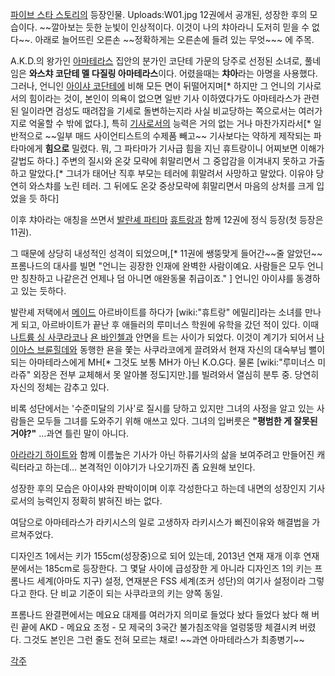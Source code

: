 [[파이브 스타 스토리]]의 등장인물.  
Uploads:W01.jpg
12권에서 공개된, 성장한 후의 모습이다. ~~깔아보는 듯한 눈빛이 인상적이다. 이것이 나의 챠아라니 도저히 믿을 수 없다~~. 아래로 늘어뜨린 오른손 ~~정확하게는 오른손에 들려 있는 무엇~~~ 에 주목.

A.K.D.의 왕가인 [[아마테라스]] 집안의 분가인 코단테 가문의 당주로 선정된 소녀로, 풀네임은 '''와스챠 코단테 멜 다질링 아마테라스'''이다. 어렸을때는 '''챠아'''라는 아명을 사용했다. 그러나, 언니인 [[아이샤 코단테]]에 비해 모든 면이 뒤떨어지며[* 하지만 그 언니의 기사로서의 힘이라는 것이, 본인이 의욕이 없으면 일반 기사 이하였다가도 아마테라스가 관련된 일이라면 검성도 때려잡을 기세로 돌변하는지라 사실 비교당하는 쪽으로서는 여러가지로 억울할 수 밖에 없다.], 특히 [[기사]]로서의 능력은 거의 없는 거나 마찬가지라서[* 일반적으로 ~~일부 매드 사이언티스트의 수제품 빼고~~ 기사보다는 약하게 제작되는 파타마에게 '''힘으로''' 밀렸다. 뭐, 그 파타마가 기사급 힘을 지닌 휴트랑이니 어찌보면 이해가 갈법도 하다.] 주변의 질시와 온갖 모략에 휘말리면서 그 중압감을 이겨내지 못하고 가출하고 말았다.[* 그녀가 태어난 직후 부모는 테러에 휘말려서 사망하고 말았다. 이유야 당연히 와스챠를 노린 테러. 그 뒤에도 온갖 중상모략에 휘말리면서 마음의 상처를 크게 입었을 듯 하다]

이후 챠아라는 애칭을 쓰면서 [[발란셰 파티마]] [[휴트랑]]과 함께 12권에 정식 등장(첫 등장은 11권). 

그 때문에 상당히 내성적인 성격이 되었으며,[* 11권에 쌩뚱맞게 들어간~~줄 알았던~~ 프롬나드의 대사를 빌면 "언니는 굉장한 인재에 완벽한 사람이예요. 사람들은 모두 언니만 칭찬하고 나같은건 언제나 덤 아니면 애완동물 취급이죠." ] 언니인 아이샤를 동경하고 있는 듯하다. 

발란셰 저택에서 [[메이드]] 아르바이트를 하다가 [wiki:"휴트랑" 에밀리]라는 소녀를 만나게 되고, 아르바이트가 끝난 후 애들러의 루미너스 학원에 유학을 갔던 적이 있다. 이때 [[나트륨 싱 사쿠라코]]나 [[욘 바인첼]]과 안면을 트는 사이가 되었다. 이것이 계기가 되어서 [[나이아스 브륜힐데]]와 동행한 욘을 쫓는 사쿠라코에게 끌려와서 현재 자신의 대숙부님 뻘이 되는 아마테라스에게 MH[* 그것도 보통 MH가 아닌 K.O.G다. 물론 [wiki:"루미너스 미라쥬" 외장은 전부 교체해서 못 알아볼 정도]지만.]를 빌려와서 열심히 분투 중. 당연히 자신의 정체는 감추고 있다.

비록 성단에서는 '수준미달의 기사'로 질시를 당하고 있지만 그녀의 사정을 알고 있는 사람들은 모두들 그녀를 도와주기 위해 애쓰고 있다.
그녀의 입버릇은 '''"평범한 게 잘못된거야?"''' …과연 틀린 말이 아니다.

[[아라라기 하이트]]와 함께 이름높은 기사가 아닌 하류기사의 삶을 보여주려고 만들어진 캐릭터라고 하는데… 본격적인 이야기가 나오기까진 좀 요원해 보인다.

성장한 후의 모습은 아이샤와 판박이이며 이후 각성한다고 하는데 내면의 성장인지 기사로서의 능력인지 정확히 밝혀진 바는 없다.

여담으로 아마테라스가 라키시스의 일로 고생하자 라키시스가 삐진이유와 해결법을 가르쳐주었다.

디자인즈 1에서는 키가 155cm(성장중)으로 되어 있는데, 2013년 연재 재개 이후 연재분에서는 185cm로 등장한다. 그 몇달 사이에 급성장한 게 아니라 디자인즈 1의 키는 프롬나드 세계(아마도 지구) 설정, 연재분은 FSS 세계(조커 성단)의 여기사 설정이라 그렇다고 한다. 단 비교 기준이 되는 사쿠라코의 키는 양쪽 동일.

프롬나드 완결편에서는 메요요 대제를 여러가지 의미로 들었다 놨다 들었다 놨다 해 버린 끝에 AKD - 메요요 조정 - 모 제국의 3국간 불가침조약을 얼렁뚱땅 체결시켜 버렸다. 그것도 본인은 그런 줄도 전혀 모르는 채로! ~~과연 아마테라스가 최종병기~~

[[각주]]
